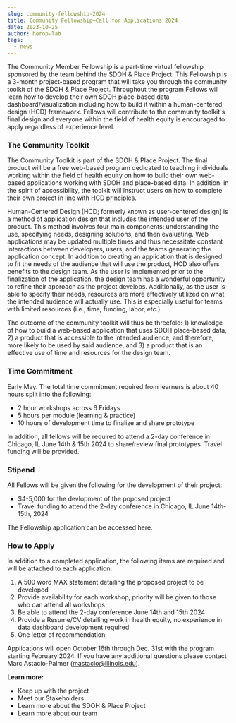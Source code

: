 ```yaml
---
slug: community-fellowship-2024
title: Community Fellowship—Call for Applications 2024
date: 2023-10-25
author: herop-lab
tags:
  - news
---
```

The Community Member Fellowship is a part-time virtual fellowship sponsored by the team behind the SDOH & Place Project. This Fellowship is a 3-month project-based program that will take you through the community toolkit of the SDOH & Place Project. Throughout the program Fellows will learn how to develop their own SDOH place-based data dashboard/visualization including how to build it within a human-centered design (HCD) framework. Fellows will contribute to the community toolkit's final design and everyone within the field of health equity is encouraged to apply regardless of experience level. 

### The Community Toolkit

The Community Toolkit is part of the SDOH & Place Project. The final product will be a free web-based program dedicated to teaching individuals working within the field of health equity on how to build their own web-based applications working with SDOH and place-based data. In addition, in the spirit of accessibility, the toolkit will instruct users on how to complete their own project in line with HCD principles.

Human-Centered Design (HCD; formerly known as user-centered design) is a method of application design that includes the intended user of the product. This method involves four main components: understanding the use, specifying needs, designing solutions, and then evaluating. Web applications may be updated multiple times and thus necessitate constant interactions between developers, users, and the teams generating the application concept. In addition to creating an application that is designed to fit the needs of the audience that will use the product, HCD also offers benefits to the design team. As the user is implemented prior to the finalization of the application, the design team has a wonderful opportunity to refine their approach as the project develops. Additionally, as the user is able to specify their needs, resources are more effectively utilized on what the intended audience will actually use. This is especially useful for teams with limited resources (i.e., time, funding, labor, etc.). 

The outcome of the community toolkit will thus be threefold: 1) knowledge of how to build a web-based application that uses SDOH place-based data, 2) a product that is accessible to the intended audience, and therefore, more likely to be used by said audience, and 3) a product that is an effective use of time and resources for the design team.

### Time Commitment 

Early May. The total time commitment required from learners is about 40 hours split into the following:

* 2 hour workshops across 6 Fridays 
* 5 hours per module (learning & practice)
* 10 hours of development time to finalize and share prototype 

In addition, all fellows will be required to attend a 2-day conference in Chicago, IL June 14th & 15th 2024 to share/review final prototypes. Travel funding will be provided.

### Stipend

All Fellows will be given the following for the development of their project:

* $4-5,000 for the devlopment of the poposed project
* Travel funding to attend the 2-day conference in Chicago, IL June 14th-15th, 2024

The Fellowship application can be accessed here.

### How to Apply

In addition to a completed application, the following items are required and will be attached to each application: 

1. A 500 word MAX statement detailing the proposed project to be developed
2. Provide availability for each workshop, priority will be given to those who can attend all workshops
3. Be able to attend the 2-day conference June 14th and 15th 2024
4. Provide a Resume/CV detailing work in health equity, no experience in data dashboard development required
5. One letter of recommendation

Applications will open October 16th through Dec. 31st with the program starting February 2024. If you have any additional questions please contact Marc Astacio-Palmer (mastacio@illinois.edu).

**Learn more:**

* Keep up with the project
* Meet our Stakeholders
* Learn more about the SDOH & Place Project
* Learn more about our team